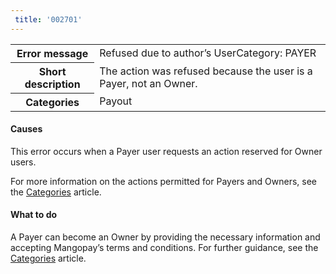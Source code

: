 ```yaml
---  
 title: '002701'  
---  
```

  
<table>
    <tbody>
        <tr>
            <th class="header"><strong>Error message</strong></th>
            <td class="table-content">Refused due to author’s UserCategory: PAYER</td>
        </tr>
        <tr>
            <th class="header"><strong>Short description</strong></th>
            <td class="table-content">The action was refused because the user is a Payer, not an Owner.</td>
        </tr>
        <tr>
            <th class="header"><strong>Categories</strong></th>
            <td class="table-content">  
<div class="label">Payout</div>
</td>
        </tr>
    </tbody>
</table>  

#### Causes  

This error occurs when a Payer user requests an action reserved for Owner users.   

For more information on the actions permitted for Payers and Owners, see the [Categories](/guides/users/categories) article.

#### What to do  

A Payer can become an Owner by providing the necessary information and accepting Mangopay’s terms and conditions. For further guidance, see the [Categories](/guides/users/categories#integration) article.
